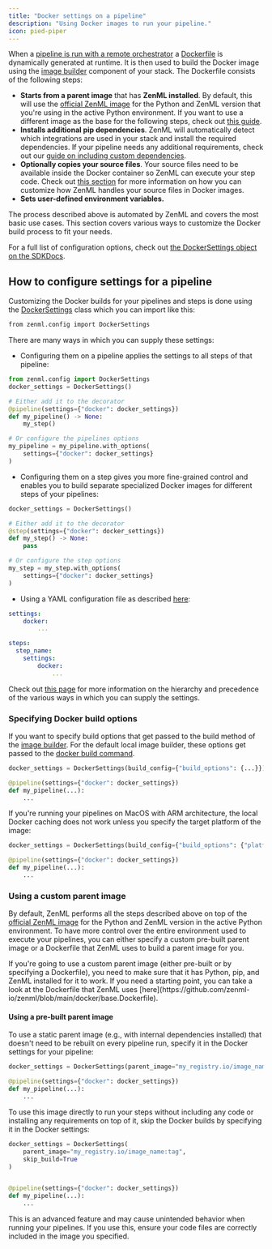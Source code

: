 ```yaml
---
title: "Docker settings on a pipeline"
description: "Using Docker images to run your pipeline."
icon: pied-piper
---
```


When a [pipeline is run with a remote orchestrator](/v/0.66.0/usage/project-setup/configure-python-environments) a [Dockerfile](https://docs.docker.com/engineversions/0.66.0/reference/builder/) is dynamically generated at runtime. It is then used to build the Docker image using the [image builder](/v/0.66.0/usage/project-setup/configure-python-environments#image-builder-environment) component of your stack. The Dockerfile consists of the following steps:

* **Starts from a parent image** that has **ZenML installed**. By default, this will use the [official ZenML image](https://hub.docker.com/r/zenmldocker/zenml/) for the Python and ZenML version that you're using in the active Python environment. If you want to use a different image as the base for the following steps, check out [this guide](/v/0.66.0/usage/project-setup/customize-docker-builds/docker-settings-on-a-pipeline#using-a-custom-parent-image).
* **Installs additional pip dependencies**. ZenML will automatically detect which integrations are used in your stack and install the required dependencies. If your pipeline needs any additional requirements, check out our [guide on including custom dependencies](/v/0.66.0/usage/project-setup/customize-docker-builds/specify-pip-dependencies-and-apt-packages).
* **Optionally copies your source files**. Your source files need to be available inside the Docker container so ZenML can execute your step code. Check out [this section](/v/0.66.0/usage/project-setup/customize-docker-builds/which-files-are-built-into-the-image) for more information on how you can customize how ZenML handles your source files in Docker images.
* **Sets user-defined environment variables.**

The process described above is automated by ZenML and covers the most basic use cases. This section covers various ways to customize the Docker build process to fit your needs.

For a full list of configuration options, check out [the DockerSettings object on the SDKDocs](https://sdkdocs.zenml.io/latest/core%5Fcode%5Fdocs/core-config/#zenml.config.docker%5Fsettings.DockerSettings).

## How to configure settings for a pipeline

Customizing the Docker builds for your pipelines and steps is done using the [DockerSettings](https://sdkdocs.zenml.io/latest/core%5Fcode%5Fdocs/core-config/#zenml.config.docker%5Fsettings.DockerSettings) class which you can import like this:


```Bash
from zenml.config import DockerSettings
```

There are many ways in which you can supply these settings:

* Configuring them on a pipeline applies the settings to all steps of that pipeline:


```py
from zenml.config import DockerSettings
docker_settings = DockerSettings()

# Either add it to the decorator
@pipeline(settings={"docker": docker_settings})
def my_pipeline() -> None:
    my_step()

# Or configure the pipelines options
my_pipeline = my_pipeline.with_options(
    settings={"docker": docker_settings}
)
```

* Configuring them on a step gives you more fine-grained control and enables you to build separate specialized Docker images for different steps of your pipelines:


```py
docker_settings = DockerSettings()

# Either add it to the decorator
@step(settings={"docker": docker_settings})
def my_step() -> None:
    pass

# Or configure the step options
my_step = my_step.with_options(
    settings={"docker": docker_settings}
)
```

* Using a YAML configuration file as described [here](/v/0.66.0/usage/project-setup/use-configuration-files):

```yaml
settings:
    docker:
        ...

steps:
  step_name:
    settings:
        docker:
            ...
```

Check out [this page](/v/0.66.0/usage/project-setup/use-configuration-files/configuration-hierarchy) for more information on the hierarchy and precedence of the various ways in which you can supply the settings.

### Specifying Docker build options

If you want to specify build options that get passed to the build method of the [image builder](/v/0.66.0/usage/project-setup/configure-python-environments#image-builder-environment). For the default local image builder, these options get passed to the [docker build command](https://docker-py.readthedocs.io/en/stable/images.html#docker.models.images.ImageCollection.build).

```py
docker_settings = DockerSettings(build_config={"build_options": {...}})

@pipeline(settings={"docker": docker_settings})
def my_pipeline(...):
    ...
```

<Info>
If you're running your pipelines on MacOS with ARM architecture, the local Docker caching does not work unless you specify the target platform of the image:

```py
docker_settings = DockerSettings(build_config={"build_options": {"platform": "linux/amd64"}})

@pipeline(settings={"docker": docker_settings})
def my_pipeline(...):
    ...
```
</Info>

### Using a custom parent image

By default, ZenML performs all the steps described above on top of the [official ZenML image](https://hub.docker.com/r/zenmldocker/zenml/) for the Python and ZenML version in the active Python environment. To have more control over the entire environment used to execute your pipelines, you can either specify a custom pre-built parent image or a Dockerfile that ZenML uses to build a parent image for you.

<Info>
    If you're going to use a custom parent image (either pre-built or by specifying a Dockerfile), you need to make sure that it has Python, pip, and ZenML installed for it to work. If you need a starting point, you can take a look at the Dockerfile that ZenML uses [here](https://github.com/zenml-io/zenml/blob/main/docker/base.Dockerfile).
</Info>

#### Using a pre-built parent image

To use a static parent image (e.g., with internal dependencies installed) that doesn't need to be rebuilt on every pipeline run, specify it in the Docker settings for your pipeline:


```py
docker_settings = DockerSettings(parent_image="my_registry.io/image_name:tag")

@pipeline(settings={"docker": docker_settings})
def my_pipeline(...):
    ...
```

To use this image directly to run your steps without including any code or installing any requirements on top of it, skip the Docker builds by specifying it in the Docker settings:


```py
docker_settings = DockerSettings(
    parent_image="my_registry.io/image_name:tag",
    skip_build=True
)


@pipeline(settings={"docker": docker_settings})
def my_pipeline(...):
    ...
```

<Note>
This is an advanced feature and may cause unintended behavior when running your pipelines. If you use this, ensure your code files are correctly included in the image you specified.
</Note>

